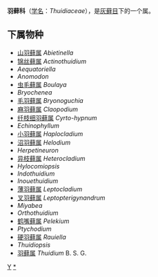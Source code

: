 {{Automatic Taxobox
| taxon = Thuidiaceae
| authority = Schimp.
| image = Pelekium cf. gratum 1c.jpg
| image_caption = Pelekium cf. gratum
}}

'''羽藓科'''（[[学名|学名]]：''Thuidiaceae''），是[[灰藓目|灰藓目]]下的一个属。

==下属物种==
* [[山羽藓属|山羽藓属]] ''Abietinella''
* [[锦丝藓属|锦丝藓属]] ''Actinothuidium''
* ''Aequatoriella''
* ''Anomodon''
* [[虫毛藓属|虫毛藓属]] ''Boulaya''
* ''Bryochenea''
* [[毛羽藓属|毛羽藓属]] ''Bryonoguchia''
* [[麻羽藓属|麻羽藓属]] ''Claopodium''
* [[纤枝细羽藓属|纤枝细羽藓属]] ''Cyrto-hypnum''
* ''Echinophyllum''
* [[小羽藓属|小羽藓属]] ''Haplocladium''
* [[沼羽藓属|沼羽藓属]] ''Helodium''
* ''Herpetineuron''
* [[异枝藓属|异枝藓属]] ''Heterocladium''
* ''Hylocomiopsis''
* ''Indothuidium''
* ''Inouethuidium''
* [[薄羽藓属|薄羽藓属]] ''Leptocladium''
* [[叉羽藓属|叉羽藓属]] ''Leptopterigynandrum''
* ''Miyabea''
* ''Orthothuidium''
* [[鹤嘴藓属|鹤嘴藓属]] ''Pelekium''
* ''Ptychodium''
* [[硬羽藓属|硬羽藓属]] ''Rauiella''
* ''Thuidiopsis''
* [[羽藓属|羽藓属]] ''Thuidium'' B. S. G.

{{taxonbar}}
[[Category:_灰藓目|Y]]
[[Category:_羽藓科|*]]
